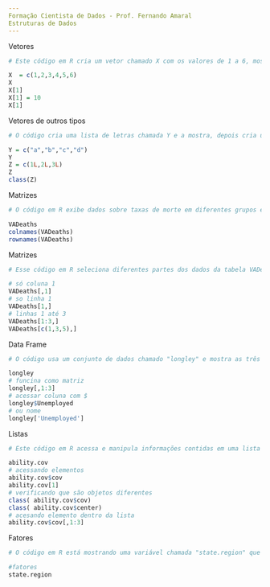 ---
Formação Cientista de Dados - Prof. Fernando Amaral
Estruturas de Dados
---
Vetores
```{r}
# Este código em R cria um vetor chamado X com os valores de 1 a 6, mostra o vetor X, exibe o primeiro valor do vetor, muda o primeiro valor para 10 e, por fim, mostra novamente o primeiro valor atualizado.

X  = c(1,2,3,4,5,6)  
X 
X[1]
X[1] = 10
X[1]
```
Vetores de outros tipos
```{r}
# O código cria uma lista de letras chamada Y e a mostra, depois cria uma lista de números inteiros chamada Z, a exibe e finalmente mostra o tipo de dados da lista Z.

Y = c("a","b","c","d")
Y
Z = c(1L,2L,3L)
Z
class(Z)
```
Matrizes
```{r}
# O código em R exibe dados sobre taxas de morte em diferentes grupos etários e sexos, mostrando os nomes das colunas e das linhas na tabela.

VADeaths
colnames(VADeaths)
rownames(VADeaths)
```
Matrizes
```{r}
# Esse código em R seleciona diferentes partes dos dados da tabela VADeaths: a primeira coluna, a primeira linha, as primeiras três linhas e linhas específicas (1, 3 e 5).

# só coluna 1
VADeaths[,1]
# so linha 1
VADeaths[1,]
# linhas 1 até 3
VADeaths[1:3,]
VADeaths[c(1,3,5),]
```
Data Frame
```{r}
# O código usa um conjunto de dados chamado "longley" e mostra as três primeiras colunas da matriz, acessa a coluna "Unemployed" usando tanto o símbolo "$" quanto o nome, demonstrando diferentes maneiras de selecionar dados.

longley
# funcina como matriz
longley[,1:3]
# acessar coluna com $
longley$Unemployed
# ou nome
longley['Unemployed']
```
Listas
```{r}
# Este código em R acessa e manipula informações contidas em uma lista chamada "ability.cov", incluindo a extração de elementos específicos, verificação de tipos de objetos e acesso a subconjuntos de dados dentro de um elemento da lista.

ability.cov 
# acessando elementos
ability.cov$cov
ability.cov[1]
# verificando que são objetos diferentes
class( ability.cov$cov)
class( ability.cov$center)
# acesando elemento dentro da lista
ability.cov$cov[,1:3]
```
Fatores
```{r}
# O código em R está mostrando uma variável chamada "state.region" que provavelmente contém informações sobre as regiões geográficas dos estados.

#fatores
state.region
```

